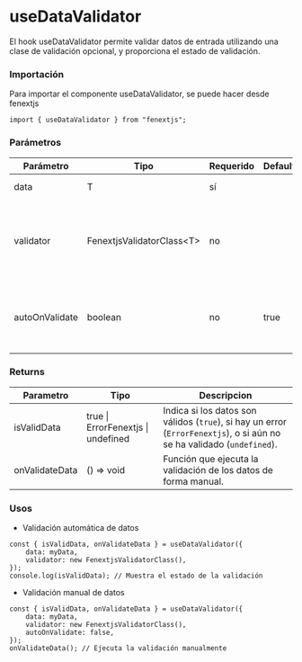 # useDataValidator

El hook useDataValidator permite validar datos de entrada utilizando una clase de validación opcional, y proporciona el estado de validación.

### Importación

Para importar el componente useDataValidator, se puede hacer desde fenextjs

```tsx copy
import { useDataValidator } from "fenextjs";
```

### Parámetros

| Parámetro | Tipo | Requerido | Default | Descripcion |
| --------- | ---- | --------- | ------- | ----------- |
| data | T | sí |  | Los datos que se van a validar. |
| validator | FenextjsValidatorClass\<T\> | no |  | Instancia opcional de una clase de validación personalizada para validar los datos. |
| autoOnValidate | boolean | no | true | Determina si la validación se debe ejecutar automáticamente al cambiar los datos. |
### Returns

| Parametro | Tipo | Descripcion |
| --------- | ---- | ----------- |
| isValidData | true \| ErrorFenextjs \| undefined  | Indica si los datos son válidos (`true`), si hay un error (`ErrorFenextjs`), o si aún no se ha validado (`undefined`). |
| onValidateData | () =\> void  | Función que ejecuta la validación de los datos de forma manual. |
### Usos

- Validación automática de datos

```tsx copy
const { isValidData, onValidateData } = useDataValidator({
    data: myData,
    validator: new FenextjsValidatorClass(),
});
console.log(isValidData); // Muestra el estado de la validación
```

- Validación manual de datos

```tsx copy
const { isValidData, onValidateData } = useDataValidator({
    data: myData,
    validator: new FenextjsValidatorClass(),
    autoOnValidate: false,
});
onValidateData(); // Ejecuta la validación manualmente
```


